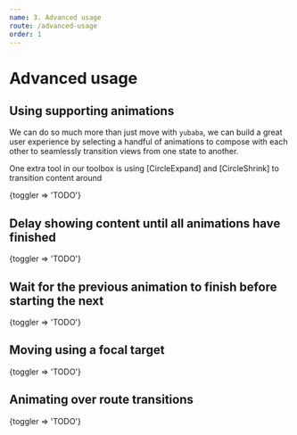 ```yaml
---
name: 3. Advanced usage
route: /advanced-usage
order: 1
---
```



# Advanced usage

## Using supporting animations

We can do so much more than just move with `yubaba`,
we can build a great user experience by selecting a handful of animations to compose with each other to seamlessly transition views from one state to another.

One extra tool in our toolbox is using [CircleExpand] and [CircleShrink] to transition content around

<Playground>
  <Toggler>{toggler => 'TODO'}</Toggler>
</Playground>

## Delay showing content until all animations have finished

<Playground>
  <Toggler>{toggler => 'TODO'}</Toggler>
</Playground>

## Wait for the previous animation to finish before starting the next

<Playground>
  <Toggler>{toggler => 'TODO'}</Toggler>
</Playground>

## Moving using a focal target

<Playground>
  <Toggler>{toggler => 'TODO'}</Toggler>
</Playground>

## Animating over route transitions

<Playground>
  <Toggler>{toggler => 'TODO'}</Toggler>
</Playground>
